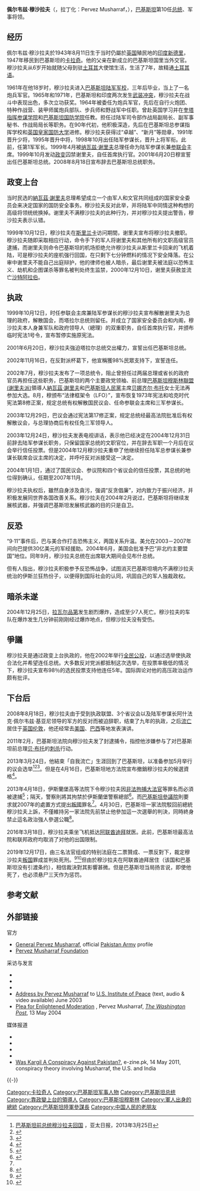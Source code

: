 {{noteTA
|1=zh-hans:穆沙拉夫;zh-hant:穆沙拉夫;zh-tw:穆夏拉夫;
}}
{{Infobox President
|original_name =پرويز مشرف
|image         = PervezMusharraf.jpg
|caption       = 穿著軍服的穆沙拉夫
|office        = 巴基斯坦總統
|order         = 10
|term_start    = 2001年6月20日
|term_end      = 2008年8月18日
|vice_occupation =
|vice_president =
|predecessor   = [[穆罕默德·拉菲克·塔拉尔|穆罕默德·拉菲克·塔拉尔]]
|successor     = [[阿西夫·阿里·扎爾達里|阿西夫·阿里·扎爾達里]]
|office1 =  巴基斯坦陸軍總參謀長
|order1 = 7
|term_start1    = 1998年10月6日
|term_end1      = 2007年11月28日
|predecessor1 = Jehangir Karamat
|successor1 = [[阿什法克·帕維茲·卡亞尼|阿什法克·帕維茲·卡亞尼]]
|birth_date    = {{Birth date and age|1943|8|11}}
|birth_place   = {{flag|British India}}[[德里|德里]]
|death_date    = 
|death_place   = 
|religion      = [[伊斯蘭教|伊斯蘭教]]
|profession    = 軍事將領
|spouse        = Begum Sehba Musharraf
| children = 2
|政党        = [[全巴基斯坦穆斯林聯盟|全巴基斯坦穆斯林聯盟]]
|其他政党=[[巴基斯坦穆斯林联盟（领袖派）|巴基斯坦穆斯林联盟（领袖派）]]
}}

'''佩尔韦兹·穆沙拉夫'''（{{lang-ur|پرويز مشرف|}}，拉丁化：Pervez Musharraf，{{bd|1943年|8月11日|catIdx=Musharraf, Pervez}}），[[巴基斯坦|巴基斯坦]]第10任[[巴基斯坦总统|总统]]、军事将领。

== 经历 ==
佩尔韦兹·穆沙拉夫於1943年8月11日生于当时仍屬於[[英国|英国]]殖民地的[[印度|印度]][[新德里|新德里]]，1947年移民到巴基斯坦的[[卡拉奇|卡拉奇]]。他的父亲在新成立的巴基斯坦国里当外交官。穆沙拉夫从6岁开始就随父母到驻[[土耳其|土耳其]]大使馆生活，生活了7年，故精通[[土耳其语|土耳其语]]。

1961年在他18岁时，穆沙拉夫进入[[巴基斯坦陆军军校|巴基斯坦陆军军校]]，三年后毕业，当上了一名炮兵军官。1965年和1971年，巴基斯坦和印度两次发生[[印巴战争|武装冲突]]，穆沙拉夫在战斗中表现出色，多次立功获奖。1964年被委任为炮兵军官，先后在自行火炮团、特种作战营、装甲师属炮兵部队、步兵师和野战军中任职。曾赴英国学习并在[[奎塔指挥参谋学院|奎塔指挥参谋学院]]和[[巴基斯坦国防学院|巴基斯坦国防学院]]任教。担任过陆军司令部作战局副局长、副军事秘书、作战局局长等职务。在90年代初，他积极深造，先后在巴基斯坦总参谋指挥学校和[[英国皇家国防大学|英国皇家国防大学]]进修。穆沙拉夫获得过“卓越”、“新月”等勋章，1991年晋升少将，1995年晋升中将，1998年10月出任陆军参谋长，晋升上将军衔。此前，任第1军军长。1999年4月被[[纳瓦兹·谢里夫|纳瓦兹·谢里夫]]总理任命为陆军参谋长兼[[巴基斯坦参谋长联席会议|参联会]]主席。1999年10月发动[[政变|政变]]囚禁谢里夫，自任首席执行官。2001年6月20日穆宣誓出任巴基斯坦总统。2008年8月18日宣布辞去巴基斯坦总统职务。

== 政变上台 ==
当时民选的[[納瓦茲·謝里夫|納瓦茲·謝里夫]]总理希望成立一个由军人和文官共同组成的国家安全委员会来决定国家的国防安全事务。穆沙拉夫反对此举，并将陆军中同情这种构想的高级将领统统换掉。谢里夫不满穆沙拉夫的此种行为，并对穆沙拉夫提出警告，穆沙拉夫表示认错。

1999年10月12日，穆沙拉夫在[[斯里兰卡|斯里兰卡]]访问期間，谢里夫宣布将穆沙拉夫撤职。穆沙拉夫随即采取相应行动，命令手下的军人将谢里夫和其他所有的文职高级官员逮捕，而谢里夫则命令巴基斯坦的机场拒绝允许穆沙拉夫从斯里兰卡回来的飞机着陆，可是穆沙拉夫的座机强行回国，在只剩下七分钟燃料的情况下安全降落。在公审中谢里夫不能自己出庭辩护，他的律师也被人暗杀，最后谢里夫被法庭以恐怖主义、劫机和企图谋杀等罪名被判处终生监禁，2000年12月10日，谢里夫获赦並流亡[[沙特阿拉伯|沙特阿拉伯]]。

== 执政 ==
1999年10月12日，时任参联会主席兼陆军参谋长的穆沙拉夫宣布解散谢里夫为总理的政府，解散国会，而塔拉尔总统则留任。并成立了国家安全委员会和内阁，穆沙拉夫本人身兼军队和政府领导人（總理）的双重职务，自任首席执行官，并颁布临时宪法1号令，宣布暂停实施原宪法。

2001年6月20日，穆沙拉夫強迫塔拉尔总统交出權力，宣誓出任巴基斯坦总统。

2002年11月16日，在反對派杯葛下，他宣稱獲98%民眾支持下，宣誓连任。

2002年7月，穆沙拉夫发布了一项总统令，阻止曾担任过两届总理或省长的政府官员再担任这些职务，巴基斯坦的两个主要政党领袖、前总理[[巴基斯坦穆斯林聯盟_(谢里夫派)|巴基斯坦穆斯林聯盟 (谢里夫派)]]領導人[[納瓦茲·謝里夫|納瓦茲·謝里夫]]和[[巴基斯坦人民黨|巴基斯坦人民黨]]主席[[贝娜齐尔·布托|贝娜齐尔·布托]]女士无法再参加大选。8月，穆颁布“法律框架令（LFO）”，宣布恢复1973年宪法和哈克时代宪法第8修正案，规定总统有权解散国民议会、任命参联会主席和三军参谋长。

2003年12月29日，巴议会通过宪法第17修正案，规定总统经最高法院批准后有权解散议会，与总理协商后有权任免三军领导人。

2003年12月24日，穆沙拉夫发表电视讲话，表示他已经决定在2004年12月31日前辞去陆军参谋长职务，只保留国家总统的文职官位，并在辞去军职一个月后在议会举行信任投票。但是2004年12月穆沙拉夫重申了他继续担任陆军总参谋长兼参谋长联席会议主席的决定，并呼吁反对派接受这一决定。

2004年1月1日，通过了国民议会、参议院和四个省议会的信任投票，其总统的地位得到确认，任期至2007年11月。

穆沙拉夫执权后，雖然自身涉及貪污，强调“反贪倡廉”，对内致力于振兴经济，并积极发展同世界各国改善关系。穆沙拉夫在2004年2月说过，巴基斯坦将继续发展核武器，并强调巴基斯坦发展核武器的目的只是自卫。

== 反恐 ==
“9·11”事件后，巴与美合作打击恐怖主义，两国关系升温。美允在2003－2007年间向巴提供30亿美元的军经援助。2004年6月，美国会批准予巴“非北约主要盟国”地位。同年9月，穆沙拉夫总统在出席联大期间会见布什总统。

但有人指出，穆沙拉夫积极参予反恐怖战争，试图消灭巴基斯坦境内不满穆沙拉夫统治的伊斯兰狂热份子，以便得到国际社会的认同，巩固自己的军人独裁政权。

== 暗杀未遂 ==
2004年12月25日，[[拉瓦尔品第|拉瓦尔品第]]发生剧烈爆炸，造成至少7人死亡。穆沙拉夫的车队在爆炸发生几分钟前刚刚经过爆炸地点，但穆沙拉夫没有受伤。

== 爭議 ==
穆沙拉夫是通过政变上台执政的，他在2002年举行[[全民公投|全民公投]]，以通过选举使执政合法化并希望连任总统。大多数反对党派都抵制这次选举，在投票率极低的情况下，穆沙拉夫宣布98％的选民投票支持他连任5年。国际舆论对他的高压政治运作颇有批评。

== 下台后 ==
2008年8月18日，穆沙拉夫由于受到执政联盟、3个省议会以及陆军参谋长阿什法克·佩尔韦兹·基亚尼领导的军方的反对而被迫辞职，结束了九年的执政，之后[[流亡|流亡]]居住于[[英国|英国]][[伦敦|伦敦]]，他还经常去[[美国|美国]]、[[巴西|巴西]]等地发表演讲。

2011年2月，巴基斯坦法院向穆沙拉夫发了封逮捕令，指控他涉嫌参与了对巴基斯坦前总理[[贝·布托|贝·布托]]的[[刺杀|刺杀]]行动。

2013年3月24日，他結束「自我流亡」生涯回到了巴基斯坦，以准备参加5月举行的议会选举<ref>[http://www.apdnews.com/news/23459.html 巴基斯坦前总统穆沙拉夫回国] {{Wayback|url=http://www.apdnews.com/news/23459.html |date=20130328124718 }}，亚太日报，2013年3月25日</ref><ref>{{cite web |url = http://www.zaobao.com/wencui/2013/03/hongkong130324g.shtml | language= | title = 巴基斯坦前总统流亡5年今回国 |publisher=香港文汇报 |date=2013-03-24 |accessdate= }}</ref><ref>{{cite web |url = http://www.zaobao.com/gj/gj130325_002.shtml | language= | title = 不畏塔利班死亡威胁返国 巴前总统穆沙拉夫图东山再起 |publisher=联合早报 |date=2013-03-25 |accessdate= }}</ref>。但是在4月16日，巴基斯坦地方法院宣布撤銷穆沙拉夫的候選資格<ref>{{cite web |title = Pervez Musharraf out of Pakistan election race |url = http://timesofindia.indiatimes.com/world/pakistan/Pervez-Musharraf-out-of-Pakistan-election-race/articleshow/19577805.cms |publisher = The Times of India |accessdate = 2013-04-16 |archive-date = 2013-04-22 |archive-url = https://web.archive.org/web/20130422065012/http://timesofindia.indiatimes.com/world/pakistan/Pervez-Musharraf-out-of-Pakistan-election-race/articleshow/19577805.cms |dead-url = no }}</ref>。

2013年4月18日，伊斯蘭堡高等法院下令穆沙拉夫因[[2007年巴基斯坦國家緊急狀態事件|非法拘捕大法官]]等罪名而必須被逮捕<ref>{{cite web |title = In Pakistan, Musharraf placed under house arrest |url = http://www.cnn.com/2013/04/18/world/asia/pakistan-politics/index.html |publisher = CNN |accessdate = 2013-04-18 |archive-date = 2013-04-18 |archive-url = https://web.archive.org/web/20130418165008/http://www.cnn.com/2013/04/18/world/asia/pakistan-politics/index.html |dead-url = no }}</ref>；隔天，警察則將其拘禁於伊斯蘭堡警察總部<ref name="BBC-19042013-1">{{cite web |url=http://www.bbc.co.uk/news/world-asia-22211766 |title=Pakistani police arrest Pervez Musharraf in Islamabad |publisher=BBC |date=2013-04-19 |accessdate=2013-04-19 |archive-date=2020-11-11 |archive-url=https://web.archive.org/web/20201111223026/https://www.bbc.co.uk/news/world-asia-22211766 |dead-url=no }}</ref>。而[[巴基斯坦參議院|巴基斯坦參議院]]則要求就2007年的處置方式提出[[叛國|叛國]]罪名<ref name="BBC-19042013-1"/>。4月30日，巴基斯坦一家法院駁回前總統穆沙拉夫上訴，不僅維持另一家法院先前禁止他參加這一次選舉的判決，同時終身禁止這名政治強人參選公職<ref>{{Cite web |url=http://news.sina.com.tw/article/20130502/9506314.html |title=穆沙拉夫遭「終身禁賽」 |accessdate=2013-05-11 |archive-date=2019-06-16 |archive-url=https://web.archive.org/web/20190616215956/https://news.sina.com.tw/article/20130502/9506314.html |dead-url=no }}</ref>。

2016年3月18日，穆沙拉夫乘坐飞机抵达[[阿联酋|阿联酋]][[迪拜|迪拜]]就医。此前，巴基斯坦最高法院和联邦政府均取消了对他的出国限制。

2019年12月17日，由三名法官组成的特别法庭在二票贊成、一票反對下，裁定穆沙拉夫[[叛国|叛国]]罪成並判处死刑。<ref>{{cite news|title=Gericht verurteilt Pervez Musharraf zum Tode|url=https://www.zeit.de/politik/ausland/2019-12/pakistan-pervez-musharraf-ex-militaermachthaber-todesurteil|publisher=[[時代週報_(德國)|DIE ZEIT 時代週報]]|language=de|date=2019-12-17|accessdate=2019-12-17|archive-date=2020-09-03|archive-url=https://web.archive.org/web/20200903192305/https://www.zeit.de/politik/ausland/2019-12/pakistan-pervez-musharraf-ex-militaermachthaber-todesurteil|dead-url=no}}</ref><ref>{{cite news|title=Pervez Musharraf: Pakistan ex-leader sentenced to death for treason|url=https://www.bbc.com/news/world-asia-50819772|publisher=[[BBC|BBC]]|language=en-gb|date=2019-12-17|accessdate=2019-12-17|archive-date=2019-12-17|archive-url=https://web.archive.org/web/20191217081204/https://www.bbc.com/news/world-asia-50819772|dead-url=no}}</ref>但由於穆沙拉夫在阿联酋迪拜居住（该国和巴基斯坦没有引渡条约），相信裁決對其影響甚微。但是巴基斯坦当局扬言说，即使他死了，也必须悬尸三天作为惩罚。

== 参考文献 ==
{{Reflist|2}}

== 外部链接 ==
{{Sister project links|Pervez Musharraf|d=Q40495}}
{{Portal|政治|伊斯兰教|人物}}
; 官方
* [https://web.archive.org/web/20100824194056/http://www.pakistanarmy.gov.pk/AWPReview/TextContent.aspx?pId=351 General Pervez Musharraf], official [[Pakistan_Army|Pakistan Army]] profile
* [http://www.musharraffoundation.org/ Pervez Musharraf Foundation] {{Wayback|url=http://www.musharraffoundation.org/ |date=20201102163910 }}

; 采访与发言
* {{C-SPAN|pervezmusharraf}}
* {{Charlie Rose view|275}}
* {{IMDb name|1519635}}
* [https://web.archive.org/web/20060517165911/http://www.usip.org/events/2003/0625_CIBpakistan.html Address by Pervez Musharraf] to [[U.S._Institute_of_Peace|U.S. Institute of Peace]] (text, audio & video available) June 2003
* [http://www.washingtonpost.com/wp-dyn/articles/A5081-2004May31.html Plea for Enlightened Moderation] {{Wayback|url=http://www.washingtonpost.com/wp-dyn/articles/A5081-2004May31.html |date=20201108070221 }}, Pervez Musharraf, ''[[The_Washington_Post|The Washington Post]]'', 13 May 2004

; 媒体报道
* {{Worldcat id|lccn-no00-2146}}
* {{Dawntopic|pervez-musharraf}}
* {{Guardiantopic|world/pervez-musharraf}}
* {{NYTtopic|people/m/pervez_musharraf}}
* [https://web.archive.org/web/20110611004435/http://ezine.pk/?Was-Kargil-A-Conspiracy-Against-Pakistan&id=1761 Was Kargil A Conspiracy Against Pakistan?], e-zine.pk, 14 May 2011, conspiracy theory involving Musharraf, the U.S. and India

{{-}}
{{start box}}
{{succession box|[[杰汗吉尔·卡拉麦特|杰汗吉尔·卡拉麦特]]|[[阿什法克·佩尔韦兹·基亚尼|阿什法克·佩尔韦兹·基亚尼]]|[[巴基斯坦陸軍參謀長|巴基斯坦陸軍參謀長]]|1998年10月7日—2007年11月28日}}
{{succession box|[[穆罕默德·拉菲克·塔拉尔|穆罕默德·拉菲克·塔拉尔]]|[[伊拉希·布赫什·苏姆罗|伊拉希·布赫什·苏姆罗]](代总统)|[[巴基斯坦总统|巴基斯坦总统]]|2001年6月20日—2008年8月18日}}
{{end box}}

{{巴基斯坦總統}}

{{Authority control}}
{{DEFAULTSORT:Musharraf, Pervez}}
[[Category:卡拉奇人|Category:卡拉奇人]]
[[Category:巴基斯坦军事人物|Category:巴基斯坦军事人物]]
[[Category:巴基斯坦总统|Category:巴基斯坦总统]]
[[Category:靠政變上台的領導人|Category:靠政變上台的領導人]]
[[Category:巴基斯坦穆斯林|Category:巴基斯坦穆斯林]]
[[Category:軍人出身的總統|Category:軍人出身的總統]]
[[Category:巴基斯坦陸軍參謀長|Category:巴基斯坦陸軍參謀長]]
[[Category:中国人民的老朋友|Category:中国人民的老朋友]]